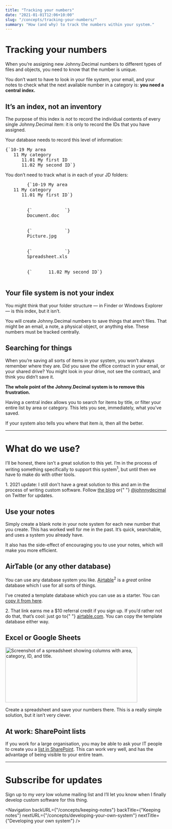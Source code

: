 ```yaml
---
title: "Tracking your numbers"
date: "2021-01-01T12:06+10:00"
slug: "/concepts/tracking-your-numbers/"
summary: "How (and why) to track the numbers within your system."
---
```



# Tracking your numbers

When you’re assigning new Johnny.Decimal numbers to different types of files and objects, you need to know that the number is unique.

You don’t want to have to look in your file system, your email, and your notes to check what the next available number in a category is: **you need a central index.**

## It’s an index, not an inventory

The purpose of this index is _not_ to record the individual contents of every single Johnny.Decimal item: it is only to record the IDs that you have assigned.

Your database needs to record this level of information:

<div className="mb-4">
	<pre className="jd-block">{`10-19 My area
   11 My category
      11.01 My first ID
      11.02 My second ID`}</pre>
</div>

You don’t need to track what is _in_ each of your JD folders:

<div className="mb-4">
	<pre className="jd-block">
		{`10-19 My area
   11 My category
      11.01 My first ID`}
		<br />
		{`            `}
		<span className="line-through text-gray-700">Document.doc</span>
		<br />
		{`            `}
		<span className="line-through text-gray-700">Picture.jpg</span>
		<br />
		{`            `}
		<span className="line-through text-gray-700">Spreadsheet.xls</span>
		<br />
		{`      11.02 My second ID`}
	</pre>
</div>

## Your file system is not your index

You might think that your folder structure — in Finder or Windows Explorer — is this index, but it isn’t.

You will create Johnny.Decimal numbers to save things that aren’t files. That might be <Link to="/concepts/managing-email/">an email</Link>, <Link to="/concepts/keeping-notes/">a note</Link>, a physical object, or anything else. These numbers must be tracked centrally.

## Searching for things

When you’re saving all sorts of items in your system, you won’t always remember where they are. Did you save the office contract in your email, or your shared drive? You might look in your drive, not see the contract, and think you didn’t save it.

**The whole point of the Johnny.Decimal system is to remove this frustration.**

Having a central index allows you to search for items by title, or filter your entire list by area or category. This lets you see, immediately, what you’ve saved.

If your system also tells you where that item _is,_ then all the better.

---

# What do we use?

I’ll be honest, there isn’t a great solution to this yet. I’m in the process of writing something specifically to support this system<sup>1</sup>, but until then we have to make do with other tools.

<Footnote indent>
	1. 2021 update: I still don't have a great solution to this and am in the
	process of writing custom software. Follow <a href="/blog">the blog</a> or{" "}
	<a href="https://twitter.com/johnnydecimal">@johnnydecimal</a> on Twitter for
	updates.
</Footnote>

## Use your notes

Simply create a blank note in <Link to="/concepts/keeping-notes">your note system</Link> for each new number that you create. This has worked well for me in the past. It’s quick, searchable, and uses a system you already have.

It also has the side-effect of encouraging you to use your notes, which will make you more efficient.

## AirTable (or any other database)

You can use any database system you like. <a href="https://airtable.com/invite/r/wcs73zWf">Airtable</a><sup>2</sup> is a _great_ online database which I use for all sorts of things.

I’ve created a template database which you can use as a starter. You can <a href="https://airtable.com/shr5vvlmaCV98G6z7">copy it from here</a>.

<Footnote indent>
	2. That link earns me a $10 referral credit if you sign up. If you’d rather
	not do that, that’s cool: just go to{" "}
	<a href="https://airtable.com">airtable.com</a>. You can copy the template
	database either way.
</Footnote>

## Excel or Google Sheets

<div className="flex flex-col md:flex-row">
	<div className="flex-shrink-0 mb-4 pr-4">
		<Image
			src={GoogleSheets_simpleCompany}
			alt="Screenshot of a spreadsheet showing columns with area, category, ID, and title."
			width="412"
			height="172"
		/>
	</div>
	<p>
		Create a spreadsheet and save your numbers there. This is a really simple
		solution, but it isn’t very clever.
	</p>
</div>

## At work: SharePoint lists

If you work for a large organisation, you may be able to ask your IT people to create you a <a href="https://support.office.com/en-us/article/create-a-list-in-sharepoint-0d397414-d95f-41eb-addd-5e6eff41b083?ui=en-US&rs=en-US&ad=US">list in SharePoint</a>. This can work very well, and has the advantage of being visible to your entire team.

---

# Subscribe for updates

Sign up to my _very_ low volume mailing list and I’ll let you know when I finally develop custom software for this thing.

<ButtondownEmailForm />

<Navigation
	backURL={"/concepts/keeping-notes"}
	backTitle={"Keeping notes"}
	nextURL={"/concepts/developing-your-own-system"}
	nextTitle={"Developing your own system"}
/>
